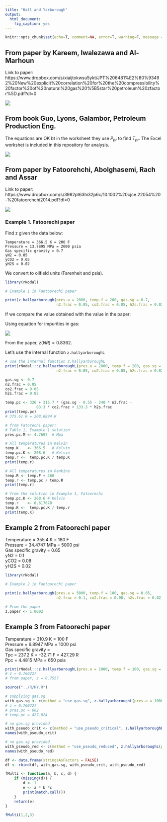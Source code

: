 ```yaml
---
title: "Hall and Yarborough"
output: 
  html_document: 
    fig_caption: yes
---
```



```r
knitr::opts_chunk$set(echo=T, comment=NA, error=T, warning=F, message = F, fig.align = 'center')
```



## From paper by Kareem, Iwalezawa and Al-Marhoun
Link to paper: https://www.dropbox.com/s/xiaijtokwsu5ykt/JPT%206481%E2%80%93492%20New%20explicit%20correlation%20for%20the%20compressibility%20factor%20of%20natural%20gas%20%5B5star%20petroleum%20zfactor%5D.pdf?dl=0



![](./images/eq_7_HY_LIM482.jpg)



## From book Guo, Lyons, Galambor, Petroleum Production Eng.
The equations are OK bt in the worksheet they use $P_{pr}$ to find $T_{pr}$.
The Excel workshet is included in this repository for analysis.


![](./images/eq_2-52_HY_GLG35.jpg)



## From paper by Fatoorehchi, Abolghasemi, Rach and Assar
Link to paper: https://www.dropbox.com/s/3982pt63hi32p6c/10.1002%20cjce.22054%20-%20fatoorehchi2014.pdf?dl=0

![](./images/eq_1-3-HY_FARA.jpg)


### Example 1. Fatoorechi paper
Find z given the data below:

    Temperature = 366.5 K = 200 F
    Pressure = 13.7895 MPa = 2000 psia
    Gas specific gravity = 0.7 
    yN2 = 0.05 
    yCO2 = 0.05 
    yH2S = 0.02 

We convert to oilfield units (Farenheit and psia).

```r
library(rNodal)

# Example 1 in Fantoorechi paper

print(z.hallyarborough(pres.a = 2000, temp.f = 200, gas.sg = 0.7,
                       n2.frac = 0.05, co2.frac = 0.05, h2s.frac = 0.02))
```

If we compare the value obtained with the value in the paper:

Using equation for impurities in gas:

![](./images/eq_10_11-HY_FARA.jpg)

From the paper, $z(NR) = 0.8362$.

Let's use the internal function `z.hallyarboroughL`

```r
# use the internal function z.hallyarboroughL
print(rNodal:::z.hallyarboroughL(pres.a = 2000, temp.f = 200, gas.sg = 0.7,
                       n2.frac = 0.05, co2.frac = 0.05, h2s.frac = 0.02))
```

```r
gas.sg <- 0.7
n2.frac = 0.05
co2.frac = 0.05
h2s.frac = 0.02

temp.pc <- 326 + 315.7 * (gas.sg - 0.5) - 240 * n2.frac -
              83.3 * co2.frac + 133.3 * h2s.frac
print(temp.pc)
# 375.61 R = 208.6894 K
```




```r
# from Fatorechi paper:
# Table 1, Example 1 solution
pres.pc.M <- 4.7697  # Mpa

# All temperatures in Kelvin
temp.K    <- 366.5   # Kelvin
temp.pc.K <- 208.6   # Kelvin
temp.r <-  temp.pc.K / temp.K
print(temp.r)
```


```r
# All temperatures in Rankine
temp.R <- temp.F + 460
temp.r <- temp.pc / temp.R
print(temp.r)
```



```r
# from the solution in Example 1, Fatoorechi
temp.pc.K <- 208.6 # Kelvin
temp.r    <- 0.617678
temp.K <-  temp.pc.K / temp.r
print(temp.K)
```


## Example 2 from Fatoorechi paper

Temperature = 355.4 K = 180 F\
Pressure = 34.4747 MPa = 5000 psi\
Gas specific gravity = 0.65 \
yN2 = 0.1 \
yCO2 = 0.08 \
yH2S = 0.02 \


```r
library(rNodal)

# Example 2 in Fantoorechi paper

print(z.hallyarborough(pres.a = 5000, temp.f = 180, gas.sg = 0.65,
                       n2.frac = 0.1, co2.frac = 0.08, h2s.frac = 0.02))
```


```r
# From the paper 
z.paper <- 1.0002 
```




## Example 3 from Fatoorechi paper

Temperature = 310.9 K = 100 F\
Pressure = 6.8947 MPa = 1000 psi\
Gas specific gravity =  \
Tpc = 237.2 K  = -32.71 F = 427.29 R\
Ppc = 4.4815 MPa = 650 psia \

```r
print(rNodal:::z.hallyarboroughL(pres.a = 1000, temp.f = 100, gas.sg = 0.82))
# z = 0.760227
# from paper, z = 0.7557
```



```r
source("../R/HY.R")

# supplying gas.sg
with_gas.sg <- c(method = "use_gas.sg", z.hallyarboroughL(pres.a = 1000, temp.f = 100, gas.sg = 0.82))
# z = 0.760227
# pres.pc = 662
# temp.pc = 427.024

# no gas.sg provided
with_pseudo_crit <- c(method = "use_pseudo_critical", z.hallyarboroughL(pres.a = 1000, temp.f = 100,  pres.pc = 662, temp.pc = 427))
names(with_pseudo_crit)

# no gas.sg provided
with_pseudo_red <- c(method = "use_pseudo_reduced", z.hallyarboroughL(pres.a = 1000, temp.f = 100,  pres.pr = 1.51, temp.pr = 1.31))
names(with_pseudo_red)

df <- data.frame(stringsAsFactors = FALSE)
df <- rbind(df, with_gas.sg, with_pseudo_crit, with_pseudo_red)
```







```r
fMulti <- function(a, b, c, d) {
    if (missing(d)) {
        d <- 1
        e <- a * b *c
        print(match.call())
    }
    return(e)
}

fMulti(1,2,3)
```



